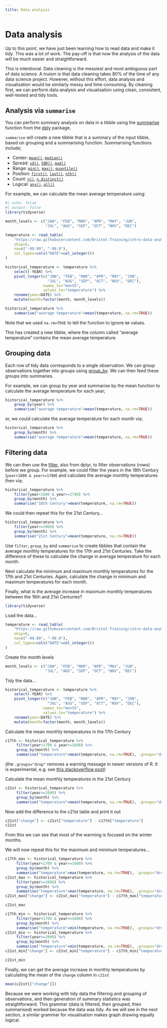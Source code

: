 ```yaml
---
title: Data analysis
---
```



# Data analysis

Up to this point, we have just been learning how to read data and make it *tidy*. This was a lot of work. The pay-off is that now the analysis of the data will be much easier and straightforward.

This is intentional. Data cleaning is the messiest and most ambiguous part of data science. A truism is that data cleaning takes 80% of the time of any data science project. However, without this effort, data analysis and visualisation would be similarly messy and time consuming. By cleaning first, we can perform data analysis and visualisation using clean, consistent, well-tested and tidy tools.

## Analysis via `summarise`

You can perform summary analysis on data in a tibble using the [summarise](https://dplyr.tidyverse.org/reference/summarise.html) function from the [dply](https://dplyr.tidyverse.org) package.

`summarise` will create a new tibble that is a summary of the input tibble, based on grouping and a summarising function. Summarising functions include;

* Center: [`mean()`](https://rdrr.io/r/base/mean.html), [`median()`](https://rdrr.io/r/stats/median.html)
* Spread: [`sd()`](https://rdrr.io/r/stats/sd.html), [`IQR()`](https://rdrr.io/r/stats/IQR.html), [`mad()`](https://rdrr.io/r/stats/mad.html)
* Range: [`min()`](https://rdrr.io/r/base/Extremes.html), [`max()`](https://rdrr.io/r/base/Extremes.html), [`quantile()`](https://rdrr.io/r/stats/quantile.html)
* Position: [`first()`](https://dplyr.tidyverse.org/reference/nth.html), [`last()`](https://dplyr.tidyverse.org/reference/nth.html), [`nth()`](https://dplyr.tidyverse.org/reference/nth.html)
* Count: [`n()`](https://dplyr.tidyverse.org/reference/context.html), [`n_distinct()`](https://dplyr.tidyverse.org/reference/n_distinct.html)
* Logical: [`any()`](https://rdrr.io/r/base/any.html), [`all()`](https://rdrr.io/r/base/all.html)

For example, we can calculate the mean average temperature using:

```r
#| echo: false
#| output: false
library(tidyverse)

month_levels <- c("JAN", "FEB", "MAR", "APR", "MAY", "JUN",
                  "JUL", "AUG", "SEP", "OCT", "NOV", "DEC")

temperature <- read_table(
    "https://raw.githubusercontent.com/Bristol-Training/intro-data-analysis-r/refs/heads/main/data/cetml1659on.txt",
    skip=6,
    na=c("-99.99", "-99.9"),
    col_types=cols("DATE"=col_integer())
)

historical_temperature <- temperature %>%
    select(-YEAR) %>%
    pivot_longer(c("JAN", "FEB", "MAR", "APR", "MAY", "JUN",
                   "JUL", "AUG", "SEP", "OCT", "NOV", "DEC"),
                 names_to="month",
                 values_to="temperature") %>%
    rename(year=DATE) %>%
    mutate(month=factor(month, month_levels))
```
```r
historical_temperature %>% 
    summarise("average temperature"=mean(temperature, na.rm=TRUE))
```


Note that we used `na.rm=TRUE` to tell the function to ignore `NA` values.

This has created a new tibble, where the column called "average temperature"
contains the mean average temperature.

## Grouping data

Each row of tidy data corresponds to a single observation. 
We can group observations together into groups using
[group_by](https://dplyr.tidyverse.org/reference/group_by.html).
We can then feed these groups into summaries.

For example, we can group by year and summarise by the mean
function to calculate the average temperature for each year;

```r
historical_temperature %>% 
    group_by(year) %>%
    summarise("average temperature"=mean(temperature, na.rm=TRUE))
```


or, we could calculate the average temperature for each month via;

```r
historical_temperature %>%
    group_by(month) %>%
    summarise("average temperature"=mean(temperature, na.rm=TRUE))
```


## Filtering data

We can then use the [filter](https://dplyr.tidyverse.org/reference/filter.html),
also from dplyr, to filter observations (rows) before we group. For example,
we could filter the years in the 18th Century (`year<1800 & year>=1700`)
and calculate the average monthly temperatures then via;

```r
historical_temperature %>%
    filter(year<1800 & year>=1700) %>%
    group_by(month) %>%
    summarise("18th Century"=mean(temperature, na.rm=TRUE))
```


We could then repeat this for the 21st Century...

```r
historical_temperature %>%
    filter(year>=2000) %>%
    group_by(month) %>%
    summarise("21st Century"=mean(temperature, na.rm=TRUE))
```





::: {#exerciseN .callout-note icon=false title='Exercise'}
Use `filter`, `group_by` and `summarise` to create tibbles that contain the average monthly temperatures for the 17th and 21st Centuries. Take the difference of these to calculate the change in average temperature for each month.

Next calculate the minimum and maximum monthly temperatures for the 17th and 21st Centuries. Again, calculate the change in minimum and maximum temperatures for each month.

Finally, what is the average increase in maximum monthly temperatures between the 16th and 21st Centuries?
:::


::: {#answerN .callout-caution icon=false title='Answer' collapse="true"}

```r
library(tidyverse)
```

Load the data...

```r
temperature <- read_table(
    "https://raw.githubusercontent.com/Bristol-Training/intro-data-analysis-r/refs/heads/main/data/cetml1659on.txt",
    skip=6,
    na=c("-99.99", "-99.9"),
    col_types=cols("DATE"=col_integer())
)
```

Create the month levels

```r
month_levels <- c("JAN", "FEB", "MAR", "APR", "MAY", "JUN",
                  "JUL", "AUG", "SEP", "OCT", "NOV", "DEC")
```

Tidy the data...

```r
historical_temperature <- temperature %>%
    select(-YEAR) %>%
    pivot_longer(c("JAN", "FEB", "MAR", "APR", "MAY", "JUN",
                   "JUL", "AUG", "SEP", "OCT", "NOV", "DEC"),
                 names_to="month",
                 values_to="temperature") %>%
    rename(year=DATE) %>%
    mutate(month=factor(month, month_levels))
```

Calculate the mean monthly temperatures in the 17th Century

```r
c17th <- historical_temperature %>%
     filter(year<1700 & year>=1600) %>%
     group_by(month) %>%
     summarise("temperature"=mean(temperature, na.rm=TRUE), .groups="drop")
```

(the `.groups="drop"` removes a warning message in newer versions of R. It is
experimental, e.g. see [this stackoverflow post](https://stackoverflow.com/questions/62140483/how-to-interpret-dplyr-message-summarise-regrouping-output-by-x-override))

Calculate the mean monthly temperatures in the 21st Century

```r
c21st <- historical_temperature %>%
     filter(year>=2000) %>%
     group_by(month) %>%
     summarise("temperature"=mean(temperature, na.rm=TRUE), .groups="drop")
```

Now add the difference to the c21st table and print it out

```r
c21st["change"] <- c21st["temperature"] - c17th["temperature"]
c21st
```

From this we can see that most of the warming is focused on the winter
months.

We will now repeat this for the maximum and minimum temperatures...

```r
c17th_max <- historical_temperature %>%
     filter(year<1700 & year>=1600) %>%
     group_by(month) %>%
     summarise("temperature"=max(temperature, na.rm=TRUE), .groups="drop")
c21st_max <- historical_temperature %>%
     filter(year>=2000) %>%
     group_by(month) %>%
     summarise("temperature"=max(temperature, na.rm=TRUE), .groups="drop")
c21st_max["change"] <- c21st_max["temperature"] - c17th_max["temperature"]

c21st_max
```

```r
c17th_min <- historical_temperature %>%
     filter(year<1700 & year>=1600) %>%
     group_by(month) %>%
     summarise("temperature"=min(temperature, na.rm=TRUE), .groups="drop")
c21st_min <- historical_temperature %>%
     filter(year>=2000) %>%
     group_by(month) %>%
     summarise("temperature"=min(temperature, na.rm=TRUE), .groups="drop")
c21st_min["change"] <- c21st_min["temperature"] - c17th_min["temperature"]

c21st_min
```

Finally, we can get the average increase in monthly temperatures by calculating
the mean of the `change` column in `c21st`

```r
mean(c21st[["change"]])
```
:::


Because we were working with tidy data the filtering and grouping
of observations, and then generation of summary statistics was 
straightforward. This grammar (data is filtered, then grouped,
then summarised) worked because the data was tidy. As we will
see in the next section, a similar grammar for visualisation
makes graph drawing equally logical.


